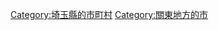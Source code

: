 {{Commonscat|Hidaka, Saitama}}
{{Catmore}}

{{DEFAULTSORT:Hidaka-shi}}
[[Category:埼玉縣的市町村|Category:埼玉縣的市町村]]
[[Category:關東地方的市|Category:關東地方的市]]
